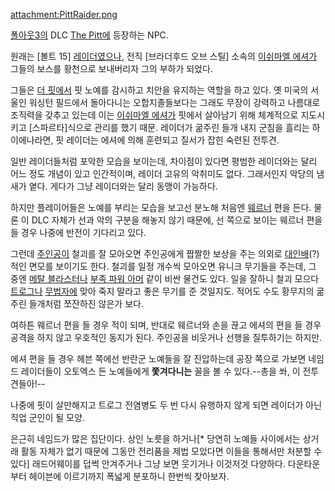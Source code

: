 attachment:PittRaider.png

[[폴아웃3]]의 DLC [[The Pitt]]에 등장하는 NPC.

원래는 [볼트 15] [[레이더]]였으나, 전직 [브라더후드 오브 스틸] 소속의 [[이쉬마엘 에셔]]가 그들의 보스를 황천으로 보내버리자 그의 부하가 되었다.

그들은 [[더 핏]]에서 핏 노예를 감시하고 치안을 유지하는 역할을 하고 있다. 옛 미국의 서울인 워싱턴 필드에서 돌아다니는 오합지졸들보다는 그래도 무장이 강력하고 나름대로 조직력을 갖추고 있는데 이는 [[이쉬마엘 에셔]]가 핏에서 살아남기 위해 체계적으로 지도시키고 [스파르타]식으로 관리를 했기 때문. 레이더가 굶주린 들개 내지 군침을 흘리는 하이에나라면, 핏 레이더는 에셔에 의해 훈련되고 질서가 잡힌 숙련된 전투견.

일반 레이더들처럼 포악한 모습을 보이는데, 차이점이 있다면 평범한 레이더와는 달리 어느 정도 개념이 있고 인간적이며, 레이더 고유의 악취미도 없다. 그래서인지 악당의 냄새가 옅다. 게다가 그냥 레이더와는 달리 동맹이 가능하다.

하지만 플레이어들은 노예를 부리는 모습을 보고선 분노해 처음엔 [[웨르너]] 편을 든다. 물론 이 DLC 자체가 선과 악의 구분을 해놓지 않기 때문에, 선 쪽으로 보이는 웨르너 편을 들 경우 나중에 반전이 기다리고 있다.

그런데 [[주인공]]이 철괴를 잘 모아오면 주인공에게 짭짤한 보상을 주는 의외로 [[대인배]](?)적인 면모를 보이기도 한다. 철괴를 일정 개수씩 모아오면 유니크 무기들을 주는데, 그 중엔 [[메탈 블라스터]]나 [[부족 파워 아머]] 같이 비싼 물건도 있다. 일을 잘하니 철괴 모으다 [[트로그]]나 [[무법자]]에 맞아 죽지 말라고 좋은 무기를 준 것일지도. 적어도 수도 황무지의 굶주린 들개처럼 쪼잔하진 않은가 보다.

여하튼 웨르너 편을 들 경우 적이 되며, 반대로 웨르너와 손을 끊고 에셔의 편을 들 경우 공격을 하지 않고 우호적인 동지가 된다. 주인공을 비웃거나 선행을 질투하기는 하지만.

에셔 편을 들 경우 헤븐 쪽에선 반란군 노예들을 잘 진압하는데 공장 쪽으로 가보면 네임드 레이더들이 오토엑스 든 노예들에게 '''쫓겨다니는''' 꼴을 볼 수 있다.--총을 쏴, 이 전투견들아!--

나중에 핏이 살만해지고 트로그 전염병도 두 번 다시 유행하지 않게 되면 레이더가 아닌 직업 군인이 될 모양.

은근히 네임드가 많은 집단이다. 상인 노릇을 하거나[* 당연히 노예들 사이에서는 상거래 활동 자체가 없기 때문에 그동안 전리품을 제법 모았다면 이들을 통해서만 처분할 수 있다] 래드어웨이를 덥썩 안겨주거나 그냥 보면 웃기거나 이것저것 다양하다. 다운타운부터 헤이븐에 이르기까지 폭넓게 분포하니 한번씩 찾아보자.
